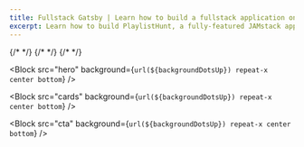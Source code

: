 ```yaml
---
title: Fullstack Gatsby | Learn how to build a fullstack application on Egghead
excerpt: Learn how to build PlaylistHunt, a fully-featured JAMstack application using Gatsby and other modern tools. Hosted by Egghead.io.
---
```



<Helmet>
  {/* <!-- Primary Meta Tags --> */}
  <title>Fullstack Gatsby | Learn how to build a fullstack application on Egghead</title>
  <meta name="title" content="Fullstack Gatsby | Learn how to build a fullstack application on Egghead" />
  <meta name="description" content="Learn how to build PlaylistHunt, a fully-featured JAMstack application using Gatsby and other modern tools. Hosted by Egghead.io." />
  {/* <!-- Open Graph / Facebook --> */}
  <meta property="og:type" content="website" />
  <meta property="og:url" content="https://learn.playlisthunt.dev/" />
  <meta property="og:title" content="Fullstack Gatsby | Learn to build a fullstack application on Egghead" />
  <meta property="og:description" content="Learn how to build PlaylistHunt, a fullstack JAMstack application using Gatsby and other modern tools. Hosted by Egghead.io." />
  <meta property="og:image" content="https://learn.playlisthunt.dev/og-image.jpg" />
  {/* <!-- Twitter --> */}
  <meta property="twitter:card" content="summary_large_image" />
  <meta property="twitter:url" content="https://learn.playlisthunt.dev/" />
  <meta property="twitter:title" content="Fullstack Gatsby | Learn to build a fullstack application on Egghead" />
  <meta property="twitter:description" content="Learn how to build PlaylistHunt, a fullstack JAMstack application using Gatsby and other modern tools. Hosted by Egghead.io." />
  <meta property="twitter:image" content="https://learn.playlisthunt.dev/og-image.jpg" />
  <meta name="twitter:image:src" content="https://learn.playlisthunt.dev/og-image.jpg" />
</Helmet>

<Block
  src="hero"
  background={`url(${backgroundDotsUp}) repeat-x center bottom`}
/>

<Block
  src="tools"
  bg="muted"
  borderTop="1px solid"
  borderBottom="1px solid"
  borderColor="border"
/>

<Block
  src="cards"
  background={`url(${backgroundDotsUp}) repeat-x center bottom`}
/>

<Block
  src="instructor"
  bg="muted"
  borderTop="1px solid"
  borderBottom="1px solid"
  borderColor="border"
/>

<Block
  src="cta"
  background={`url(${backgroundDotsUp}) repeat-x center bottom`}
/>
